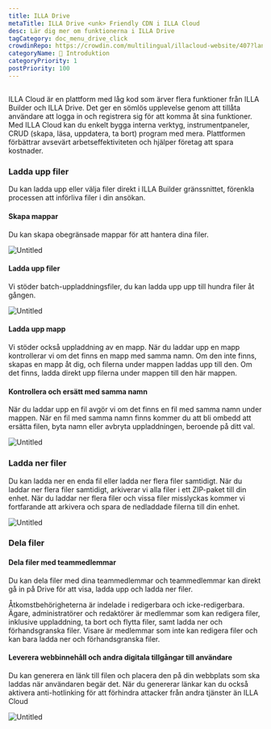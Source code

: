 ```yaml
---
title: ILLA Drive
metaTitle: ILLA Drive <unk> Friendly CDN i ILLA Cloud
desc: Lär dig mer om funktionerna i ILLA Drive
tagCategory: doc_menu_drive_click
crowdinRepo: https://crowdin.com/multilingual/illacloud-website/407?languages=sv&filter=basic&value=0
categoryName: 👋 Introduktion
categoryPriority: 1
postPriority: 100
---
```


## <h2 hidden>Vad är ILLA Drive</h2>

ILLA Cloud är en plattform med låg kod som ärver flera funktioner från ILLA Builder och ILLA Drive. Det ger en sömlös upplevelse genom att tillåta användare att logga in och registrera sig för att komma åt sina funktioner. Med ILLA Cloud kan du enkelt bygga interna verktyg, instrumentpaneler, CRUD (skapa, läsa, uppdatera, ta bort) program med mera. Plattformen förbättrar avsevärt arbetseffektiviteten och hjälper företag att spara kostnader.

### Ladda upp filer

Du kan ladda upp eller välja filer direkt i ILLA Builder gränssnittet, förenkla processen att införliva filer i din ansökan.

#### Skapa mappar

Du kan skapa obegränsade mappar för att hantera dina filer. 

![Untitled](https://cdn.illacloud.com/official-website/img/docs/drive/Untitled.png)

#### Ladda upp filer

Vi stöder batch-uppladdningsfiler, du kan ladda upp upp till hundra filer åt gången.

![Untitled](https://cdn.illacloud.com/official-website/img/docs/drive/Untitled%20(1).png)

#### Ladda upp mapp

Vi stöder också uppladdning av en mapp. När du laddar upp en mapp kontrollerar vi om det finns en mapp med samma namn. Om den inte finns, skapas en mapp åt dig, och filerna under mappen laddas upp till den. Om det finns, ladda direkt upp filerna under mappen till den här mappen.

#### Kontrollera och ersätt med samma namn

När du laddar upp en fil avgör vi om det finns en fil med samma namn under mappen. När en fil med samma namn finns kommer du att bli ombedd att ersätta filen, byta namn eller avbryta uppladdningen, beroende på ditt val. 

![Untitled](https://cdn.illacloud.com/official-website/img/docs/drive/Untitled%20(2).png)

### Ladda ner filer

Du kan ladda ner en enda fil eller ladda ner flera filer samtidigt. När du laddar ner flera filer samtidigt, arkiverar vi alla filer i ett ZIP-paket till din enhet. När du laddar ner flera filer och vissa filer misslyckas kommer vi fortfarande att arkivera och spara de nedladdade filerna till din enhet.

![Untitled](https://cdn.illacloud.com/official-website/img/docs/drive/Untitled%20(3).png)

### Dela filer

#### Dela filer med teammedlemmar

Du kan dela filer med dina teammedlemmar och teammedlemmar kan direkt gå in på Drive för att visa, ladda upp och ladda ner filer. 

Åtkomstbehörigheterna är indelade i redigerbara och icke-redigerbara. Ägare, administratörer och redaktörer är medlemmar som kan redigera filer, inklusive uppladdning, ta bort och flytta filer, samt ladda ner och förhandsgranska filer. 
Visare är medlemmar som inte kan redigera filer och kan bara ladda ner och förhandsgranska filer. 

#### Leverera webbinnehåll och andra digitala tillgångar till användare

Du kan generera en länk till filen och placera den på din webbplats som ska laddas när användaren begär det. När du genererar länkar kan du också aktivera anti-hotlinking för att förhindra attacker från andra tjänster än ILLA Cloud

![Untitled](https://cdn.illacloud.com/official-website/img/docs/drive/Untitled%20(4).png)
